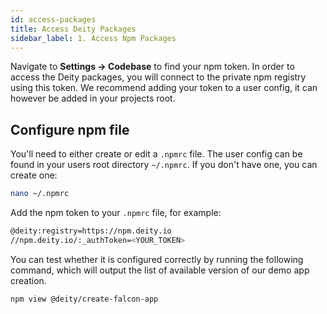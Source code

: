 ```yaml
---
id: access-packages
title: Access Deity Packages
sidebar_label: 1. Access Npm Packages
---
```



Navigate to **Settings → Codebase** to find your npm token. In order to access the Deity packages, you will connect to the private npm registry using this token. We recommend adding your token to a user config, it can however be added in your projects root.

## Configure npm file

You'll need to either create or edit a `.npmrc` file. The user config can be found in your users root directory `~/.npmrc`. If you don't have one, you can create one:


```bash
nano ~/.npmrc
```

Add the npm token to your `.npmrc` file, for example:


```bash
@deity:registry=https://npm.deity.io
//npm.deity.io/:_authToken=<YOUR_TOKEN>
```

You can test whether it is configured correctly by running the following command, which will output the list of available version of our demo app creation.


```bash
npm view @deity/create-falcon-app
```

